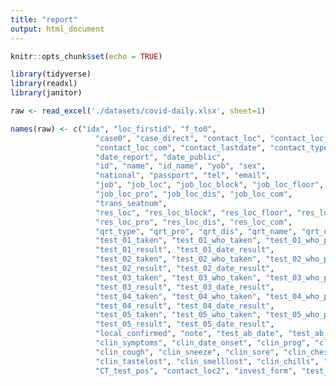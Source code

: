 ```yaml
---
title: "report"
output: html_document
---
```


```r
knitr::opts_chunk$set(echo = TRUE)
```

```r
library(tidyverse)
library(readxl)
library(janitor)
```


```r
raw <- read_excel('./datasets/covid-daily.xlsx', sheet=1)
```

```r
names(raw) <- c("idx", "loc_firstid", "f_to0",
                   "case0", "case_direct", "contact_loc", "contact_loc_dis",
                   "contact_loc_com", "contact_lastdate", "contact_type", "rel_to_case_direct",
                   "date_report", "date_public",
                   "id", "name", "id_name", "yob", "sex",
                   "national", "passport", "tel", "email",
                   "job", "job_loc", "job_loc_block", "job_loc_floor", "job_loc_room",
                   "job_loc_pro", "job_loc_dis", "job_loc_com",
                   "trans_seatnum",
                   "res_loc", "res_loc_block", "res_loc_floor", "res_loc_room",
                   "res_loc_pro", "res_loc_dis", "res_loc_com",
                   "qrt_type", "qrt_pro", "qrt_dis", "qrt_name", "qrt_date",
                   "test_01_taken", "test_01_who_taken", "test_01_who_proc", "test_01_date_taken",
                   "test_01_result", "test_01_date_result",
                   "test_02_taken", "test_02_who_taken", "test_02_who_proc", "test_02_date_taken",
                   "test_02_result", "test_02_date_result",
                   "test_03_taken", "test_03_who_taken", "test_03_who_proc", "test_03_date_taken",
                   "test_03_result", "test_03_date_result",
                   "test_04_taken", "test_04_who_taken", "test_04_who_proc", "test_04_date_taken",
                   "test_04_result", "test_04_date_result",
                   "test_05_taken", "test_05_who_taken", "test_05_who_proc", "test_05_date_taken",
                   "test_05_result", "test_05_date_result",
                   "local_confirmed", "note", "test_ab_date", "test_ab_result", "student",
                   "clin_symptoms", "clin_date_onset", "clin_prog", "clin_fever",
                   "clin_cough", "clin_sneeze", "clin_sore", "clin_chest", "clin_breath",
                   "clin_tastelost", "clin_smelllost", "clin_chills", "clin_tired", "clin_other",
                   "CT_test_pos", "contact_loc2", "invest_form", "test_date", "qrt_date_in", "f0_loc", "loc")
```

